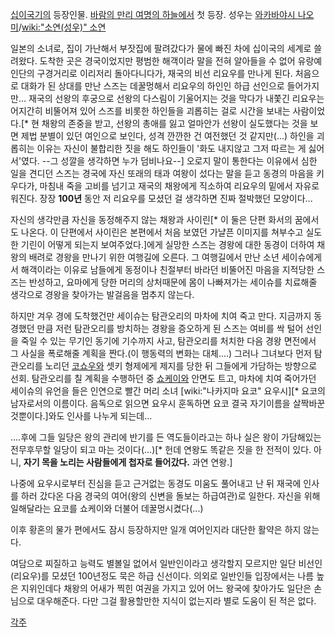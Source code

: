 [[십이국기]]의 등장인물. [[바람의 만리 여명의 하늘]]에서 첫 등장. 성우는 [[와카바야시 나오미]]/[[wiki:"소연(성우)" 소연]]

일본의 소녀로, 집이 가난해서 부잣집에 팔려갔다가 물에 빠진 차에 십이국의 세계로 쓸려왔다. 도착한 곳은 경국이었지만 평범한 해객이라 말을 전혀 알아들을 수 없어 유랑예인단의 구경거리로 이리저리 돌아다니다가, 재국의 비선 리요우를 만나게 된다.
처음으로 대화가 된 상대를 만난 스즈는 데꿀멍해서 리요우의 하인인 하급 선인으로 들어가지만... 재국의 선왕의 후궁으로 선왕의 다스림이 기울어지는 것을 막다가 내쫓긴 리요우는 어지간히 비뚤어져 있어 스즈를 비롯한 하인들을 괴롭히는 걸로 시간을 보내는 사람이었다.[* 현 채왕의 존중을 받고, 선왕의 총애를 잃고 얼마안가 선왕이 실도했다는 것을 보면 제법 분별이 있던 여인으로 보인다, 성격 깐깐한 건 여전했던 것 같지만(...) 하인을 괴롭히는 이유는 자신이 불합리한 짓을 해도 하인들이 '화도 내지않고 그저 따르는 게 싫어서'였다. --그 성깔을 생각하면 누가 덤비나요--] 오로지 말이 통한다는 이유에서 심한 일을 견디던 스즈는 경국에 자신 또래의 태과 여왕이 섰다는 말을 듣고 동경의 마음을 키우다가, 마침내 죽을 고비를 넘기고 재국의 채왕에게 직소하여 리요우의 밑에서 자유로워진다. 장장 '''100년''' 동안 저 리요우를 모셨던 걸 생각하면 진짜 절박했던 모양이다...

자신의 생각만큼 자신을 동정해주지 않는 채왕과 사이린[* 이 둘은 단편 화서의 꿈에서도 나온다. 이 단편에서 사이린은 본편에서 처음 보였던 가냘픈 이미지를 쳐부수고 실도한 기린이 어떻게 되는지 보여주었다.]에게 실망한 스즈는 경왕에 대한 동경이 더하여 채왕의 배려로 경왕을 만나기 위한 여행길에 오른다. 그 여행길에서 만난 소년 세이슈에게서 해객이라는 이유로 남들에게 동정이나 친절부터 바라던 비뚤어진 마음을 지적당한 스즈는 반성하고, 요마에게 당한 머리의 상처때문에 몸이 나빠져가는 세이슈를 치료해줄 생각으로 경왕을 찾아가는 발걸음을 멈추지 않는다.

하지만 겨우 경에 도착했건만 세이슈는 탐관오리의 마차에 치여 죽고 만다. 지금까지 동경했던 만큼 저런 탐관오리를 방치하는 경왕을 증오하게 된 스즈는 여비를 싹 털어 선인을 죽일 수 있는 무기인 동기에 기수까지 사고, 탐관오리를 처치한 다음 경왕 면전에서 그 사실을 폭로해줄 계획을 짠다.(이 행동력의 변화는 대체....) 그러나 그녀보다 먼저 탐관오리를 노리던 [[코쇼우]]와 셋키 형제에게 제지를 당한 뒤 그들에게 가담하는 방향으로 선회. 탐관오리를 칠 계획을 수행하던 중 [[쇼케이]]와 안면도 트고, 마차에 치여 죽어가던 세이슈의 유언을 들은 인연으로 빨간 머리 소녀 [wiki:"나카지마 요코" 요우시][* 요코의 남자로서의 이름이다. 음독으로 읽으면 요우시 훈독하면 요코 결국 자기이름을 살짝바꾼것뿐이다.]와도 인사를 나누게 되는데...

....후에 그들 일당은 왕의 관리에 반기를 든 역도들이라고는 하나 실은 왕이 가담해있는 전무후무할 일당이 되고 마는 것이다(...)[* 헌데 연왕도 똑같은 짓을 한 전적이 있다. 아니, '''자기 목을 노리는 사람들에게 첩자로 들어갔다.''' 과연 연왕.]

나중에 요우시로부터 진심을 듣고 근거없는 동경도 미움도 풀어내고 난 뒤 재국에 인사를 하러 갔다온 다음 경국의 여어(왕의 신변을 돌보는 하급여관)로 일한다. 자신을 위해 일해달라는 요코를 쇼케이와 더불어 데꿀멍시켰다(...)

이후 황혼의 물가 편에서도 잠시 등장하지만 일개 여어인지라 대단한 활약은 하지 않는다.

여담으로 찌질하고 능력도 별볼일 없어서 일반인이라고 생각할지 모르지만 일단 비선인(리요우)를 모셨던 100년정도 묵은 하급 신선이다. 의외로 일반인들 입장에서는 나름 높은 지위인데다 채왕의 어새가 찍힌 여권을 가지고 있어 어느 왕국에 찾아가도 일단은 손님으로 대우해준다. 다만 그걸 활용할만한 지식이 없는지라 별로 도움이 된 적은 없다.

[[각주]]

